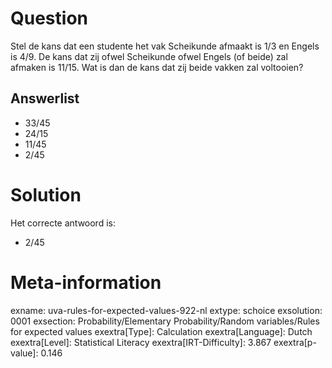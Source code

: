 Question
========

Stel de kans dat een studente het vak Scheikunde afmaakt is 1/3 en
Engels is 4/9. De kans dat zij ofwel Scheikunde ofwel Engels (of beide)
zal afmaken is 11/15. Wat is dan de kans dat zij beide vakken zal
voltooien?


Answerlist
----------

* 33/45
* 24/15
* 11/45
* 2/45

Solution
========

Het correcte antwoord is: 

* 2/45

Meta-information
================
exname: uva-rules-for-expected-values-922-nl
extype: schoice
exsolution: 0001
exsection: Probability/Elementary Probability/Random variables/Rules for expected values
exextra[Type]: Calculation
exextra[Language]: Dutch
exextra[Level]: Statistical Literacy
exextra[IRT-Difficulty]: 3.867
exextra[p-value]: 0.146
